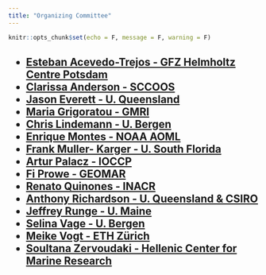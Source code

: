 ```yaml
---
title: "Organizing Committee"
---
```


```r
knitr::opts_chunk$set(echo = F, message = F, warning = F)
```
<body>

<h2>

- [Esteban Acevedo-Trejos - GFZ Helmholtz Centre Potsdam](https://www.gfz-potsdam.de/en/staff/esteban-acevedo-trejos/sec47/)
- [Clarissa Anderson - SCCOOS](https://cra002.scrippsprofiles.ucsd.edu/)
- [Jason Everett - U. Queensland](https://jaseeverett.github.io/)
- [Maria Grigoratou - GMRI](https://www.gmri.org/our-approach/staff/maria-grigoratou/)
- [Chris Lindemann - U. Bergen](https://www.uib.no/en/persons/Christian.Lindemann)
- [Enrique Montes - NOAA AOML](https://www.aoml.noaa.gov/oced-staff/)
- [Frank Muller- Karger - U. South Florida](https://www.usf.edu/marine-science/faculty/faculty-directory/biological-oceanography/frank-muller-karger.aspx)
- [Artur Palacz - IOCCP](https://www.researchgate.net/profile/Artur-Palacz)
- [Fi Prowe - GEOMAR](https://www.geomar.de/fprowe)
- [Renato Quinones - INACR](https://centroincar.cl/en/2020/06/24/dr-renato-quinones-bergeret/)
- [Anthony Richardson - U. Queensland & CSIRO](https://mathmarecol.github.io/)
- [Jeffrey Runge - U. Maine](https://umaine.edu/marine/people/jeffrey-runge/)
- [Selina Vage - U. Bergen](https://www.uib.no/en/persons/Selina.V%C3%A5ge)
- [Meike Vogt - ETH Zürich](https://uppeople.ethz.ch/MeikeVogt/)
- [Soultana Zervoudaki - Hellenic Center for Marine Research](https://orcid.org/0000-0002-3499-8433)

<h2>

</body>

<br>


